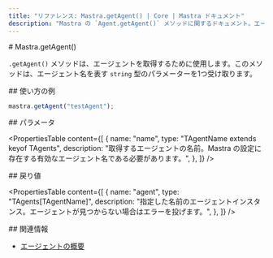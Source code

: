 ```yaml
---
title: "リファレンス: Mastra.getAgent() | Core | Mastra ドキュメント"
description: "Mastra の `Agent.getAgent()` メソッドに関するドキュメント。エージェントを名前で取得します。"
---
```


<div id="mastragetagent">
  # Mastra.getAgent()
</div>

`.getAgent()` メソッドは、エージェントを取得するために使用します。このメソッドは、エージェント名を表す `string` 型のパラメーターを1つ受け取ります。

<div id="usage-example">
  ## 使い方の例
</div>

```typescript copy
mastra.getAgent("testAgent");
```


<div id="parameters">
  ## パラメータ
</div>

<PropertiesTable
  content={[
    {
      name: "name",
      type: "TAgentName extends keyof TAgents",
      description:
        "取得するエージェントの名前。Mastra の設定に存在する有効なエージェント名である必要があります。",
    },
  ]}
/>

<div id="returns">
  ## 戻り値
</div>

<PropertiesTable
  content={[
    {
      name: "agent",
      type: "TAgents[TAgentName]",
      description:
        "指定した名前のエージェントインスタンス。エージェントが見つからない場合はエラーを投げます。",
    },
  ]}
/>

<div id="related">
  ## 関連情報
</div>

- [エージェントの概要](/docs/agents/overview)